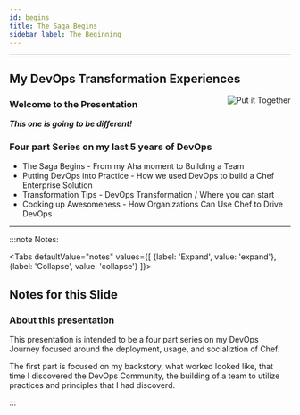 ```yaml
---
id: begins
title: The Saga Begins
sidebar_label: The Beginning
---
```

___

## My DevOps Transformation Experiences

<img src='../../img/journey/putittogether.jpg' alt="Put it Together" align="right" />

### Welcome to the Presentation

***This one is going to be different!***

### Four part Series on my last 5 years of DevOps

- The Saga Begins - From my Aha moment to Building a Team
- Putting DevOps into Practice - How we used DevOps to build a Chef Enterprise Solution
- Transformation Tips - DevOps Transformation / Where you can start
- Cooking up Awesomeness - How Organizations Can Use Chef to Drive DevOps

___



:::note Notes:

<Tabs
  defaultValue="notes"
  values={[
    {label: 'Expand', value: 'expand'},
    {label: 'Collapse', value: 'collapse'}
  ]}>
  <TabItem value="expand">

## Notes for this Slide
### About this presentation
This presentation is intended to be a four part series on my DevOps Journey focused around the deployment, usage, and socializtion of Chef.

The first part is focused on my backstory, what worked looked like, that time I discovered the DevOps Community, the building of a team to utilize practices and principles that I had discoverd.

</TabItem>
</Tabs>

:::

